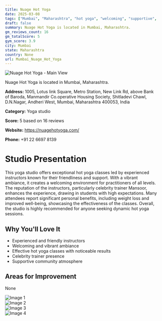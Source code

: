 ```yaml
---
title: Nuage Hot Yoga
date: 2025-03-08
tags: ["Mumbai", "Maharashtra", "hot yoga", "welcoming", "supportive", "Mumbai"]  
draft: false
summary: Nuage Hot Yoga is located in Mumbai, Maharashtra.
gm_reviews_count: 16
gm_totalScore: 5
gym_score: 3.9
city: Mumbai
state: Maharashtra
country: None
url: Mumbai_Nuage_Hot_Yoga
---
```


<div className="aspect-[16/9] relative my-8">
  <img 
    src="https://lh3.googleusercontent.com/p/AF1QipOg81shJoU4VmPUbNhDQmynWseXr0-2vLvTrODW=w1920-h1080-k-no"
    alt="Nuage Hot Yoga - Main View"
    className="object-cover absolute inset-0 w-full h-full rounded-lg"
  />
</div>

Nuage Hot Yoga is located in Mumbai, Maharashtra.

**Address:** 1005, Lotus link Square, Metro Station, New Link Rd, above Bank of Baroda, Manmandir Co.operative Housing Society, Shitladevi Chawl, D.N.Nagar, Andheri West, Mumbai, Maharashtra 400053, India

**Category:** Yoga studio

**Score:** 5 based on 16 reviews

**Website:** https://nuagehotyoga.com/

**Phone:** +91 22 6697 8139

# Studio Presentation

This yoga studio offers exceptional hot yoga classes led by experienced instructors known for their friendliness and support. With a vibrant ambiance, it creates a welcoming environment for practitioners of all levels. The reputation of the instructors, particularly celebrity trainer Mansoor, enhances the experience, drawing in students with high expectations. Many attendees report significant personal benefits, including weight loss and improved well-being, showcasing the effectiveness of the classes. Overall, the studio is highly recommended for anyone seeking dynamic hot yoga sessions.


## Why You'll Love It

- Experienced and friendly instructors
- Welcoming and vibrant ambiance
- Effective hot yoga classes with noticeable results
- Celebrity trainer presence
- Supportive community atmosphere

## Areas for Improvement

None

<div className="grid grid-cols-1 xl:grid-cols-2 gap-4 my-8">
<div className="aspect-[4/3] relative"><img src="https://lh3.googleusercontent.com/p/AF1QipP5uI3Gnp2W4iv6ys9Amb8dC5tfyFudbljsE_JE=w1920-h1080-k-no" alt="Image 1" className="object-cover absolute inset-0 w-full h-full rounded-lg" /></div>
<div className="aspect-[4/3] relative"><img src="https://lh3.googleusercontent.com/p/AF1QipPmWwJqPdVw4d_0UAwcYEZVOySjvRQRT2QOqjGV=w1920-h1080-k-no" alt="Image 2" className="object-cover absolute inset-0 w-full h-full rounded-lg" /></div>
<div className="aspect-[4/3] relative"><img src="https://lh5.googleusercontent.com/p/AF1QipPJdAGSZ0ABwyekcyzJzsAcZ2BkWjJz1co6zFgn=w1920-h1080-k-no" alt="Image 3" className="object-cover absolute inset-0 w-full h-full rounded-lg" /></div>
<div className="aspect-[4/3] relative"><img src="https://lh3.googleusercontent.com/p/AF1QipMFKMr13B_8NcvKs_MAbEred8PqQJm-cQ_mQUUm=w1920-h1080-k-no" alt="Image 4" className="object-cover absolute inset-0 w-full h-full rounded-lg" /></div>
</div>